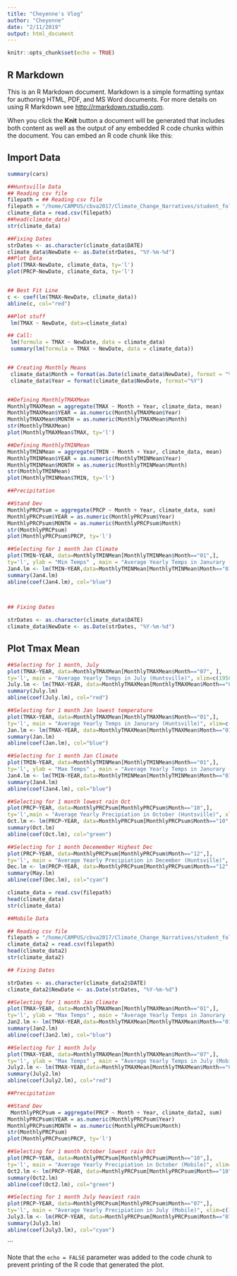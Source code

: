```yaml
---
title: "Cheyenne's Vlog"
author: "Cheyenne"
date: "2/11/2019"
output: html_document
---
```


```r
knitr::opts_chunk$set(echo = TRUE)
```

## R Markdown

This is an R Markdown document. Markdown is a simple formatting syntax for authoring HTML, PDF, and MS Word documents. For more details on using R Markdown see <http://rmarkdown.rstudio.com>.

When you click the **Knit** button a document will be generated that includes both content as well as the output of any embedded R code chunks within the document. You can embed an R code chunk like this:

## Import Data
```r
summary(cars)

##Huntsville Data
## Reading csv file
filepath = ## Reading csv file
filepath = "/home/CAMPUS/cbva2017/Climate_Change_Narratives/student_folders/Vance/Vance_Huntsville_Data.csv"
climate_data = read.csv(filepath)
##head(climate_data)
str(climate_data)

##Fixing Dates
strDates <- as.character(climate_data$DATE)
climate_data$NewDate <- as.Date(strDates, "%Y-%m-%d") 
##Plot Data
plot(TMAX~NewDate, climate_data, ty='l')
plot(PRCP~NewDate, climate_data, ty='l')


## Best Fit Line
c <- coef(lm(TMAX~NewDate, climate_data))
abline(c, col="red")

##Plot stuff
 lm(TMAX ~ NewDate, data=climate_data)

## Call:
 lm(formula = TMAX ~ NewDate, data = climate_data)
 summary(lm(formula = TMAX ~ NewDate, data = climate_data))


## Creating Monthly Means
 climate_data$Month = format(as.Date(climate_data$NewDate), format = "%m")
 climate_data$Year = format(climate_data$NewDate, format="%Y")


##Defining MonthlyTMAXMean
MonthlyTMAXMean = aggregate(TMAX ~ Month + Year, climate_data, mean)
MonthlyTMAXMean$YEAR = as.numeric(MonthlyTMAXMean$Year)
MonthlyTMAXMean$MONTH = as.numeric(MonthlyTMAXMean$Month)
str(MonthlyTMAXMean)
plot(MonthlyTMAXMean$TMAX, ty='l')
```

```r

##Defining MonthlyTMINMean
MonthlyTMINMean = aggregate(TMIN ~ Month + Year, climate_data, mean)
MonthlyTMINMean$YEAR = as.numeric(MonthlyTMINMean$Year)
MonthlyTMINMean$MONTH = as.numeric(MonthlyTMINMean$Month)
str(MonthlyTMINMean)
plot(MonthlyTMINMean$TMIN, ty='l')
```

```r
##Precipitation

##Stand Dev
MonthlyPRCPsum = aggregate(PRCP ~ Month + Year, climate_data, sum)
MonthlyPRCPsum$YEAR = as.numeric(MonthlyPRCPsum$Year)
MonthlyPRCPsum$MONTH = as.numeric(MonthlyPRCPsum$Month)
str(MonthlyPRCPsum)
plot(MonthlyPRCPsum$PRCP, ty='l')
```

```r
##Selecting for 1 month Jan Climate
plot(TMIN~YEAR, data=MonthlyTMINMean[MonthlyTMINMean$Month=="01",],
ty='l', ylab = "Min Temps" , main = "Average Yearly Temps in Janurary (Huntsville)", xlim=c(1958, 2019))
Jan4.lm <- lm(TMIN~YEAR,data=MonthlyTMINMean[MonthlyTMINMean$Month=="01",])
summary(Jan4.lm)
abline(coef(Jan4.lm), col="blue")
 


## Fixing Dates

strDates <- as.character(climate_data$DATE)
climate_data$NewDate <- as.Date(strDates, "%Y-%m-%d")


```

## Plot Tmax Mean
```r

##Selecting for 1 month, July
plot(TMAX~YEAR, data=MonthlyTMAXMean[MonthlyTMAXMean$Month=="07", ],
ty='l', main = "Average Yearly Temps in July (Huntsville)", xlim=c(1958, 2019))
July.lm <- lm(TMAX~YEAR, data=MonthlyTMAXMean[MonthlyTMAXMean$Month=="07",])
summary(July.lm)
abline(coef(July.lm), col="red")
```

``` r
##Selecting for 1 month Jan lowest temperature
plot(TMAX~YEAR, data=MonthlyTMAXMean[MonthlyTMAXMean$Month=="01",],
ty='l', main = "Average Yearly Temps in Janurary (Huntsville)", xlim=c(1958, 2019))
Jan.lm <- lm(TMAX~YEAR, data=MonthlyTMAXMean[MonthlyTMAXMean$Month=="01",])
summary(Jan.lm)
abline(coef(Jan.lm), col="blue")
```

```r
##Selecting for 1 month Jan Climate
plot(TMIN~YEAR, data=MonthlyTMINMean[MonthlyTMINMean$Month=="01",],
ty='l', ylab = "Max Temps" , main = "Average Yearly Temps in Janurary (Huntsville)", xlim=c(1958, 2019))
Jan4.lm <- lm(TMIN~YEAR,data=MonthlyTMINMean[MonthlyTMINMean$Month=="01",])
summary(Jan4.lm)
abline(coef(Jan4.lm), col="blue")
```

```r
##Selecting for 1 month lowest rain Oct
plot(PRCP~YEAR, data=MonthlyPRCPsum[MonthlyPRCPsum$Month=="10",],
ty='l',main = "Average Yearly Precipiation in October (Huntsville)", xlim=c(1958, 2019))
Oct.lm <- lm(PRCP~YEAR, data=MonthlyPRCPsum[MonthlyPRCPsum$Month=="10",])
summary(Oct.lm)
abline(coef(Oct.lm), col="green")
```

```r
##Selecting for 1 month Decemember Highest Dec
plot(PRCP~YEAR, data=MonthlyPRCPsum[MonthlyPRCPsum$Month=="12",],
ty='l', main = "Average Yearly Precipiation in December (Huntsville)", xlim=c(1958, 2019))
Dec.lm <- lm(PRCP~YEAR, data=MonthlyPRCPsum[MonthlyPRCPsum$Month=="12",])
summary(May.lm)
abline(coef(Dec.lm), col="cyan")

climate_data = read.csv(filepath)
head(climate_data)
str(climate_data)
```




```r
##Mobile Data

## Reading csv file
filepath = "/home/CAMPUS/cbva2017/Climate_Change_Narratives/student_folders/Vance/Vance_Mobile_Data.csv"
climate_data2 = read.csv(filepath)
head(climate_data2)
str(climate_data2)

## Fixing Dates

strDates <- as.character(climate_data2$DATE)
climate_data2$NewDate <- as.Date(strDates, "%Y-%m-%d")

```

```r
##Selecting for 1 month Jan Climate
plot(TMAX~YEAR, data=MonthlyTMAXMean[MonthlyTMAXMean$Month=="01",],
ty='l', ylab = "Max Temps" , main = "Average Yearly Temps in Janurary (Mobile)", xlim=c(1958, 2019))
Jan2.lm <- lm(TMAX~YEAR,data=MonthlyTMAXMean[MonthlyTMAXMean$Month=="01",])
summary(Jan2.lm)
abline(coef(Jan2.lm), col="blue")
```

```r
##Selecting for 1 month July
plot(TMAX~YEAR, data=MonthlyTMAXMean[MonthlyTMAXMean$Month=="07",],
ty='l', ylab = "Max Temps" , main = "Average Yearly Temps in July (Mobile)", xlim=c(1958, 2019))
July2.lm <- lm(TMAX~YEAR,data=MonthlyTMAXMean[MonthlyTMAXMean$Month=="07",])
summary(July2.lm)
abline(coef(July2.lm), col="red")
```

```r
##Precipitation

##Stand Dev
 MonthlyPRCPsum = aggregate(PRCP ~ Month + Year, climate_data2, sum)
MonthlyPRCPsum$YEAR = as.numeric(MonthlyPRCPsum$Year)
MonthlyPRCPsum$MONTH = as.numeric(MonthlyPRCPsum$Month)
str(MonthlyPRCPsum)
plot(MonthlyPRCPsum$PRCP, ty='l')

```

```r
##Selecting for 1 month October lowest rain Oct
plot(PRCP~YEAR, data=MonthlyPRCPsum[MonthlyPRCPsum$Month=="10",],
ty='l', main = "Average Yearly Precipiation in October (Mobile)", xlim=c(1958, 2019))
Oct2.lm <- lm(PRCP~YEAR, data=MonthlyPRCPsum[MonthlyPRCPsum$Month=="10",])
summary(Oct2.lm)
abline(coef(Oct2.lm), col="green")
```

```r
##Selecting for 1 month July heaviest rain
plot(PRCP~YEAR, data=MonthlyPRCPsum[MonthlyPRCPsum$Month=="07",],
ty='l', main = "Average Yearly Precipiation in July (Mobile)", xlim=c(1958, 2019))
July3.lm <- lm(PRCP~YEAR, data=MonthlyPRCPsum[MonthlyPRCPsum$Month=="07",])
summary(July3.lm)
abline(coef(July3.lm), col="cyan")


```



```

Note that the `echo = FALSE` parameter was added to the code chunk to prevent printing of the R code that generated the plot.





